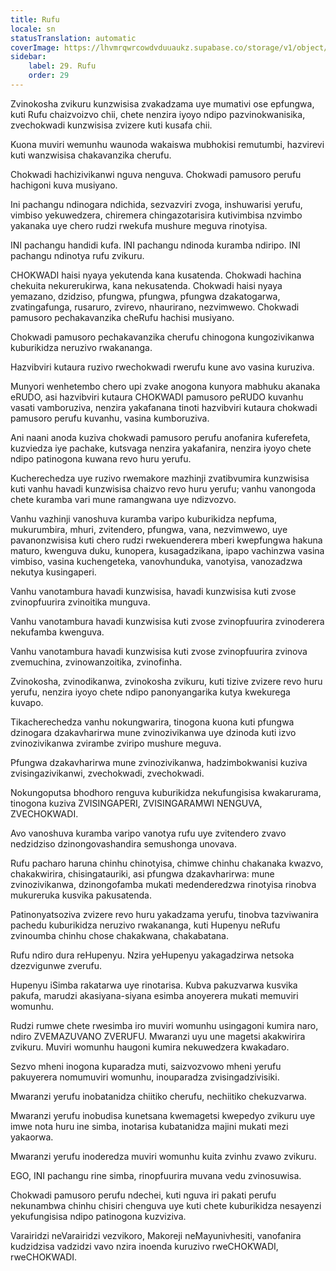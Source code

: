 ```yaml
---
title: Rufu
locale: sn
statusTranslation: automatic
coverImage: https://lhvmrqwrcowdvduuaukz.supabase.co/storage/v1/object/public/strapi-uploads/small_cover-educacion-fundamental.webp-2d51a7828a2b1309555be27f7e2a61a0.webp
sidebar:
    label: 29. Rufu
    order: 29
---
```

Zvinokosha zvikuru kunzwisisa zvakadzama uye mumativi ose epfungwa, kuti Rufu chaizvoizvo chii, chete nenzira iyoyo ndipo pazvinokwanisika, zvechokwadi kunzwisisa zvizere kuti kusafa chii.

Kuona muviri wemunhu waunoda wakaiswa mubhokisi remutumbi, hazvirevi kuti wanzwisisa chakavanzika cherufu.

Chokwadi hachizivikanwi nguva nenguva. Chokwadi pamusoro perufu hachigoni kuva musiyano.

Ini pachangu ndinogara ndichida, sezvazviri zvoga, inshuwarisi yerufu, vimbiso yekuwedzera, chiremera chingazotarisira kutivimbisa nzvimbo yakanaka uye chero rudzi rwekufa mushure meguva rinotyisa.

INI pachangu handidi kufa. INI pachangu ndinoda kuramba ndiripo. INI pachangu ndinotya rufu zvikuru.

CHOKWADI haisi nyaya yekutenda kana kusatenda. Chokwadi hachina chekuita nekurerukirwa, kana nekusatenda. Chokwadi haisi nyaya yemazano, dzidziso, pfungwa, pfungwa, pfungwa dzakatogarwa, zvatingafunga, rusaruro, zvirevo, nhaurirano, nezvimwewo. Chokwadi pamusoro pechakavanzika cheRufu hachisi musiyano.

Chokwadi pamusoro pechakavanzika cherufu chinogona kungozivikanwa kuburikidza neruzivo rwakananga.

Hazvibviri kutaura ruzivo rwechokwadi rwerufu kune avo vasina kuruziva.

Munyori wenhetembo chero upi zvake anogona kunyora mabhuku akanaka eRUDO, asi hazvibviri kutaura CHOKWADI pamusoro peRUDO kuvanhu vasati vamboruziva, nenzira yakafanana tinoti hazvibviri kutaura chokwadi pamusoro perufu kuvanhu, vasina kumboruziva.

Ani naani anoda kuziva chokwadi pamusoro perufu anofanira kuferefeta, kuzviedza iye pachake, kutsvaga nenzira yakafanira, nenzira iyoyo chete ndipo patinogona kuwana revo huru yerufu.

Kucherechedza uye ruzivo rwemakore mazhinji zvatibvumira kunzwisisa kuti vanhu havadi kunzwisisa chaizvo revo huru yerufu; vanhu vanongoda chete kuramba vari mune ramangwana uye ndizvozvo.

Vanhu vazhinji vanoshuva kuramba varipo kuburikidza nepfuma, mukurumbira, mhuri, zvitendero, pfungwa, vana, nezvimwewo, uye pavanonzwisisa kuti chero rudzi rwekuenderera mberi kwepfungwa hakuna maturo, kwenguva duku, kunopera, kusagadzikana, ipapo vachinzwa vasina vimbiso, vasina kuchengeteka, vanovhunduka, vanotyisa, vanozadzwa nekutya kusingaperi.

Vanhu vanotambura havadi kunzwisisa, havadi kunzwisisa kuti zvose zvinopfuurira zvinoitika munguva.

Vanhu vanotambura havadi kunzwisisa kuti zvose zvinopfuurira zvinoderera nekufamba kwenguva.

Vanhu vanotambura havadi kunzwisisa kuti zvose zvinopfuurira zvinova zvemuchina, zvinowanzoitika, zvinofinha.

Zvinokosha, zvinodikanwa, zvinokosha zvikuru, kuti tizive zvizere revo huru yerufu, nenzira iyoyo chete ndipo panonyangarika kutya kwekurega kuvapo.

Tikacherechedza vanhu nokungwarira, tinogona kuona kuti pfungwa dzinogara dzakavharirwa mune zvinozivikanwa uye dzinoda kuti izvo zvinozivikanwa zvirambe zviripo mushure meguva.

Pfungwa dzakavharirwa mune zvinozivikanwa, hadzimbokwanisi kuziva zvisingazivikanwi, zvechokwadi, zvechokwadi.

Nokungoputsa bhodhoro renguva kuburikidza nekufungisisa kwakarurama, tinogona kuziva ZVISINGAPERI, ZVISINGARAMWI NENGUVA, ZVECHOKWADI.

Avo vanoshuva kuramba varipo vanotya rufu uye zvitendero zvavo nedzidziso dzinongovashandira semushonga unovava.

Rufu pacharo haruna chinhu chinotyisa, chimwe chinhu chakanaka kwazvo, chakakwirira, chisingatauriki, asi pfungwa dzakavharirwa: mune zvinozivikanwa, dzinongofamba mukati medenderedzwa rinotyisa rinobva mukureruka kusvika pakusatenda.

Patinonyatsoziva zvizere revo huru yakadzama yerufu, tinobva tazviwanira pachedu kuburikidza neruzivo rwakananga, kuti Hupenyu neRufu zvinoumba chinhu chose chakakwana, chakabatana.

Rufu ndiro dura reHupenyu. Nzira yeHupenyu yakagadzirwa netsoka dzezvigunwe zverufu.

Hupenyu iSimba rakatarwa uye rinotarisa. Kubva pakuzvarwa kusvika pakufa, marudzi akasiyana-siyana esimba anoyerera mukati memuviri womunhu.

Rudzi rumwe chete rwesimba iro muviri womunhu usingagoni kumira naro, ndiro ZVEMAZUVANO ZVERUFU. Mwaranzi uyu une magetsi akakwirira zvikuru. Muviri womunhu haugoni kumira nekuwedzera kwakadaro.

Sezvo mheni inogona kuparadza muti, saizvozvowo mheni yerufu pakuyerera nomumuviri womunhu, inouparadza zvisingadzivisiki.

Mwaranzi yerufu inobatanidza chiitiko cherufu, nechiitiko chekuzvarwa.

Mwaranzi yerufu inobudisa kunetsana kwemagetsi kwepedyo zvikuru uye imwe nota huru ine simba, inotarisa kubatanidza majini mukati mezi yakaorwa.

Mwaranzi yerufu inoderedza muviri womunhu kuita zvinhu zvawo zvikuru.

EGO, INI pachangu rine simba, rinopfuurira muvana vedu zvinosuwisa.

Chokwadi pamusoro perufu ndechei, kuti nguva iri pakati perufu nekunambwa chinhu chisiri chenguva uye kuti chete kuburikidza nesayenzi yekufungisisa ndipo patinogona kuzviziva.

Varairidzi neVarairidzi vezvikoro, Makoreji neMayunivhesiti, vanofanira kudzidzisa vadzidzi vavo nzira inoenda kuruzivo rweCHOKWADI, rweCHOKWADI.

